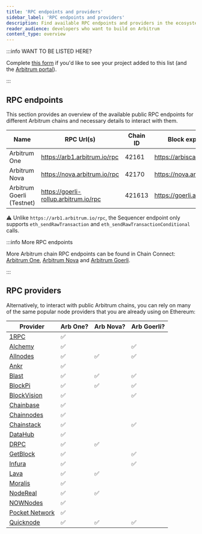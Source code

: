 ```yaml
---
title: 'RPC endpoints and providers'
sidebar_label: 'RPC endpoints and providers'
description: Find available RPC endpoints and providers in the ecosystem
reader_audience: developers who want to build on Arbitrum
content_type: overview
---
```


:::info WANT TO BE LISTED HERE?

Complete [this form](https://docs.google.com/forms/d/e/1FAIpQLSdw0U-9LcLuih5TZ_QghS-S_MS4wCKSEigA_IQEza_hFmNVow/viewform) if you'd like to see your project added to this list (and the [Arbitrum portal](https://portal.arbitrum.one/)).

:::

## RPC endpoints

This section provides an overview of the available public RPC endpoints for different Arbitrum chains and necessary details to interact with them.

| Name                      | RPC Url(s)                            | Chain ID | Block explorer             | Underlying L1 | Tech stack | Sequencer feed URL                   | Sequencer endpoint<sup>⚠️</sup>        |
| ------------------------- | ------------------------------------- | -------- | -------------------------- | ------------- | ---------- | ------------------------------------ | -------------------------------------- |
| Arbitrum One              | https://arb1.arbitrum.io/rpc          | 42161    | https://arbiscan.io/       | Ethereum      | Nitro      | wss://arb1.arbitrum.io/feed          | https://arb1-sequencer.arbitrum.io/rpc |
| Arbitrum Nova             | https://nova.arbitrum.io/rpc          | 42170    | https://nova.arbiscan.io/  | Ethereum      | AnyTrust   | wss://nova.arbitrum.io/feed          | --                                     |
| Arbitrum Goerli (Testnet) | https://goerli-rollup.arbitrum.io/rpc | 421613   | https://goerli.arbiscan.io | Goerli        | Nitro      | wss://goerli-rollup.arbitrum.io/feed | --                                     |

⚠️ Unlike `https://arb1.arbitrum.io/rpc`, the Sequencer endpoint only supports `eth_sendRawTransaction` and `eth_sendRawTransactionConditional` calls.

:::info More RPC endpoints

More Arbitrum chain RPC endpoints can be found in Chain Connect: [Arbitrum One](https://www.alchemy.com/chain-connect/chain/arbitrum-one), [Arbitrum Nova](https://www.alchemy.com/chain-connect/chain/arbitrum-nova) and [Arbitrum Goerli](https://www.alchemy.com/chain-connect/chain/arbitrum-goerli).

:::

## RPC providers

Alternatively, to interact with public Arbitrum chains, you can rely on many of the same popular node providers that you are already using on Ethereum:

| Provider                                                                    | Arb One? | Arb Nova? | Arb Goerli? |
| --------------------------------------------------------------------------- | -------- | --------- | ----------- |
| [1RPC](https://docs.ata.network/1rpc/introduction/#supported-networks)      | ✅       |           |             |
| [Alchemy](https://docs.alchemy.com/reference/arbitrum-api-quickstart)       | ✅       |           | ✅          |
| [Allnodes](https://arbitrum.publicnode.com)                                 | ✅       | ✅        | ✅          |
| [Ankr](https://www.ankr.com/docs/build-blockchain/chains/v1/arb-api)        | ✅       |           |             |
| [Blast](https://blastapi.io/public-api/arbitrum)                            | ✅       | ✅        | ✅          |
| [BlockPi](https://docs.blockpi.io/)                                         | ✅       | ✅        | ✅          |
| [BlockVision](https://dashboard.blockvision.org/connect)                    | ✅       |           | ✅          |
| [Chainbase](https://docs.chainbase.online/r/welcome-to-chainbase/readme)    | ✅       |           |             |
| [Chainnodes](https://www.chainnodes.org/)                                   | ✅       |           |             |
| [Chainstack](https://chainstack.com/build-better-with-arbitrum/)            | ✅       |           | ✅          |
| [DataHub](https://datahub.figment.io/)                                      | ✅       |           |             |
| [DRPC](https://drpc.org)                                                    | ✅       | ✅        |             |
| [GetBlock](https://getblock.io/docs/)                                       | ✅       |           | ✅          |
| [Infura](https://docs.infura.io/infura/networks/arbitrum)                   | ✅       |           | ✅          |
| [Lava](https://docs.lavanet.xyz/gateway-access)                             | ✅       | ✅        |             |
| [Moralis](https://docs.moralis.io/reference/introduction)                   | ✅       |           |             |
| [NodeReal](https://nodereal.io/meganode/api-marketplace/arbitrum-nitro-rpc) | ✅       | ✅        |             |
| [NOWNodes](https://nownodes.io/nodes/arbitrum)                              | ✅       |           |             |
| [Pocket Network](https://www.pokt.network/arbitrum-rpc-service)             | ✅       |           |             |
| [Quicknode](https://www.quicknode.com/chains/arb)                           | ✅       | ✅        | ✅          |
